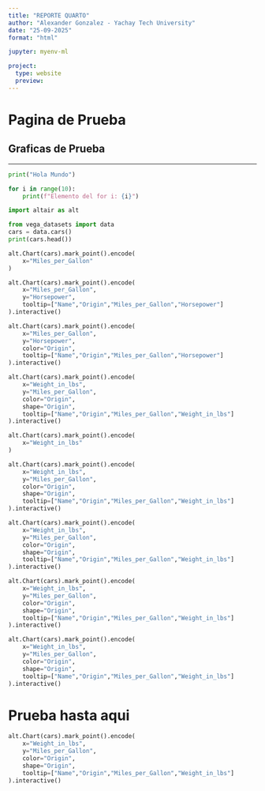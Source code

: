 ```yaml
---
title: "REPORTE QUARTO"
author: "Alexander Gonzalez - Yachay Tech University"
date: "25-09-2025"
format: "html"

jupyter: myenv-ml  

project:
  type: website
  preview:
---
```


# Pagina de Prueba 

## Graficas de Prueba

---

```python
print("Hola Mundo")

for i in range(10):
    print(f"Elemento del for i: {i}")

```


```python
import altair as alt

from vega_datasets import data
cars = data.cars()
print(cars.head())
```


```python
alt.Chart(cars).mark_point().encode(
    x="Miles_per_Gallon"
)
```

```python
alt.Chart(cars).mark_point().encode(
    x="Miles_per_Gallon",
    y="Horsepower",
    tooltip=["Name","Origin","Miles_per_Gallon","Horsepower"]
).interactive()

```

```python
alt.Chart(cars).mark_point().encode(
    x="Miles_per_Gallon",
    y="Horsepower",
    color="Origin",
    tooltip=["Name","Origin","Miles_per_Gallon","Horsepower"]
).interactive()

```

```python
alt.Chart(cars).mark_point().encode(
    x="Weight_in_lbs",
    y="Miles_per_Gallon",
    color="Origin",
    shape="Origin",
    tooltip=["Name","Origin","Miles_per_Gallon","Weight_in_lbs"]
).interactive()

```


```python
alt.Chart(cars).mark_point().encode(
    x="Weight_in_lbs"
)
```

```python
alt.Chart(cars).mark_point().encode(
    x="Weight_in_lbs",
    y="Miles_per_Gallon",
    color="Origin",
    shape="Origin",
    tooltip=["Name","Origin","Miles_per_Gallon","Weight_in_lbs"]
).interactive()
```



```python
alt.Chart(cars).mark_point().encode(
    x="Weight_in_lbs",
    y="Miles_per_Gallon",
    color="Origin",
    shape="Origin",
    tooltip=["Name","Origin","Miles_per_Gallon","Weight_in_lbs"]
).interactive()
```



```python
alt.Chart(cars).mark_point().encode(
    x="Weight_in_lbs",
    y="Miles_per_Gallon",
    color="Origin",
    shape="Origin",
    tooltip=["Name","Origin","Miles_per_Gallon","Weight_in_lbs"]
).interactive()
```



```python
alt.Chart(cars).mark_point().encode(
    x="Weight_in_lbs",
    y="Miles_per_Gallon",
    color="Origin",
    shape="Origin",
    tooltip=["Name","Origin","Miles_per_Gallon","Weight_in_lbs"]
).interactive()
```

# Prueba hasta aqui

```python
alt.Chart(cars).mark_point().encode(
    x="Weight_in_lbs",
    y="Miles_per_Gallon",
    color="Origin",
    shape="Origin",
    tooltip=["Name","Origin","Miles_per_Gallon","Weight_in_lbs"]
).interactive()
```



